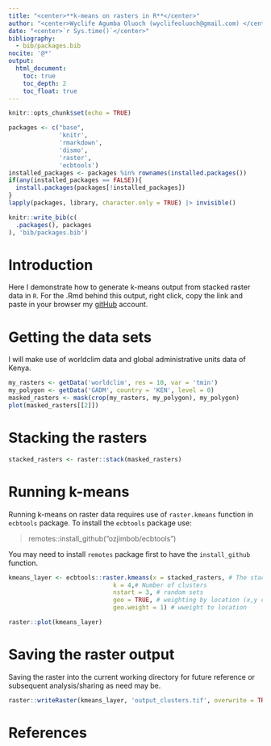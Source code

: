 ```yaml
---
title: "<center>**k-means on rasters in R**</center>"
author: "<center>Wyclife Agumba Oluoch (wyclifeoluoch@gmail.com) </center>"
date: "<center>`r Sys.time()`</center>"
bibliography: 
  - bib/packages.bib
nocite: '@*'
output: 
  html_document:
    toc: true
    toc_depth: 2
    toc_float: true
---
```


```r
knitr::opts_chunk$set(echo = TRUE)
```


```r
packages <- c("base",
              'knitr',
              'rmarkdown',
              'dismo',
              'raster',
              'ecbtools')
installed_packages <- packages %in% rownames(installed.packages())
if(any(installed_packages == FALSE)){
  install.packages(packages[!installed_packages])
}
lapply(packages, library, character.only = TRUE) |> invisible()
```

```r
knitr::write_bib(c(
  .packages(), packages
), 'bib/packages.bib')
```

# Introduction

Here I demonstrate how to generate k-means output from stacked raster data in `R`. For the .Rmd behind this output, right click, copy the link and paste in your browser my [gitHub](https://github.com/Wycology/repoforrstudio/blob/main/kmeans.Rmd) account.

# Getting the data sets

I will make use of worldclim data and global administrative units data of Kenya.

```r
my_rasters <- getData('worldclim', res = 10, var = 'tmin')
my_polygon <- getData('GADM', country = 'KEN', level = 0)
masked_rasters <- mask(crop(my_rasters, my_polygon), my_polygon)
plot(masked_rasters[[2]])
```

# Stacking the rasters

```r
stacked_rasters <- raster::stack(masked_rasters) 
```

# Running k-means

Running k-means on raster data requires use of `raster.kmeans` function in `ecbtools` package. To install the `ecbtools` package use:


>remotes::install_github("ozjimbob/ecbtools")

You may need to install `remotes` package first to have the `install_github` function.

```r
kmeans_layer <- ecbtools::raster.kmeans(x = stacked_rasters, # The stack
                             k = 4,# Number of clusters
                             nstart = 3, # random sets 
                             geo = TRUE, # weighting by location (x,y coords)
                             geo.weight = 1) # wweight to location

raster::plot(kmeans_layer)
```

# Saving the raster output

Saving the raster into the current working directory for future reference or subsequent analysis/sharing as need may be.

```r
raster::writeRaster(kmeans_layer, 'output_clusters.tif', overwrite = TRUE) 
```

# References